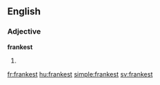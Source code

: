 ==English==

===Adjective===
'''frankest'''

# {{superlative of|frank}}

[[fr:frankest]]
[[hu:frankest]]
[[simple:frankest]]
[[sv:frankest]]